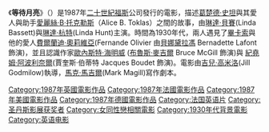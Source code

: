 {{Infobox Film
| name           = 等待月亮
| image          = <!-- 檔案不存在 Waitingforthemoonmp.jpg ，可從英文維基百科取得 -->
| image_size     = 200px
| caption        = Promotional poster
| director       = [[吉兒·高米洛|吉兒·高米洛]](Jill Godmilow)
| producer       = 
| writer         = [[馬克·馬吉爾|馬克·馬吉爾]](Mark Magill)
| narrator       = 
| starring       = [[琳達·貝賽|琳達·貝賽]](Linda Bassett)<br />[[琳達·杭特|琳達·杭特]](Linda Hunt)
| music          = 
| cinematography = 
| editing        = 
| distributor    = 
| released       = {{start date|1987}}
| runtime        = 88 分鐘
| country        = [[英國|英國]] / [[法國|法國]] / [[美國|美國]] / [[西德|西德]] 
| language       = [[英語|英語]]
| budget         = 
| preceded_by    = 
| followed_by    = 
| website        = 
| amg_id         = 
| imdb_id        = 0094286
}}
《'''等待月亮'''》（{{lang-en|Waiting for the Moon}}）是1987年[[二十世紀福斯|二十世紀福斯]]公司發行的電影，描述[[葛楚德·史坦|葛楚德·史坦]]與其愛人與助手[[愛麗絲·B·托克勒斯|愛麗絲·B·托克勒斯]]（Alice B. Toklas）之間的故事，由[[琳達·貝賽|琳達·貝賽]](Linda Bassett)與[[琳達·杭特|琳達·杭特]](Linda Hunt)主演。時間為1930年代，兩人遇見了[[畢卡索|畢卡索]]與他的愛人[[費爾蘭迪·奧莉維亞|費爾蘭迪·奧莉維亞]](Fernande Olivier 由[[貝娜黛拉馮|貝娜黛拉馮]] Bernadette Lafont 飾演)，並且認識作家[[歐內斯特·海明威|歐內斯特·海明威]] ([[布魯斯·麥吉爾|布魯斯·麥吉爾]] Bruce McGill 飾演)與 [[紀堯姆·阿波利奈爾|紀堯姆·阿波利奈爾]](賈奎斯·伯蒂特 Jacques Boudet 飾演)。電影由[[吉兒·高米洛|吉兒·高米洛]](Jill Godmilow)執導，[[馬克·馬吉爾|馬克·馬吉爾]](Mark Magill)寫作劇本。

{{start box}}
{{s-awards}}
{{succession box
| title=[[日舞影展最佳影片|日舞影展最佳影片]]
| years=1987
| before=''[[Smooth_Talk|Smooth Talk]]''
| after=''[[Heat_and_Sunlight|Heat and Sunlight]]''}}
{{end}}

[[Category:1987年英國電影作品|Category:1987年英國電影作品]]
[[Category:1987年法國電影作品|Category:1987年法國電影作品]]
[[Category:1987年美國電影作品|Category:1987年美國電影作品]]
[[Category:1987年德國電影作品|Category:1987年德國電影作品]]
[[Category:法国英语片|Category:法国英语片]]
[[Category:圣丹斯影展获奖者|Category:圣丹斯影展获奖者]]
[[Category:女同性戀相關電影|Category:女同性戀相關電影]]
[[Category:1930年代背景電影|Category:1930年代背景電影]]
[[Category:英语电影|Category:英语电影]]
